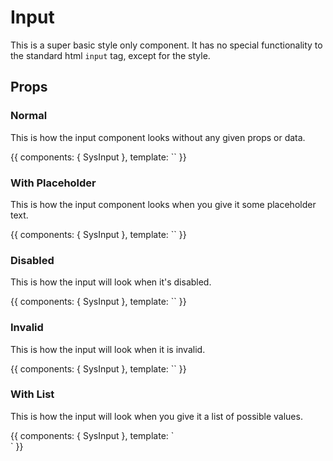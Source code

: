 

<Meta title="Low Level Components|Input" component={SysInput} />

# Input

This is a super basic style only component. It has no special functionality
to the standard html `input` tag, except for the style.

## Props

<Props of={SysInput} />

### Normal

This is how the input component looks without any given props or data.

<Preview>
  <Story height="100px" name="Normal">
    {{
      components: { SysInput },
      template: `<sys-input />`
    }}
  </Story>
</Preview>

### With Placeholder

This is how the input component looks when you give it some placeholder text.

<Preview>
  <Story height="100px" name="Placeholder">
    {{
      components: { SysInput },
      template: `<sys-input placeholder="Placeholder Text" />`
    }}
  </Story>
</Preview>

### Disabled

This is how the input will look when it's disabled.

<Preview>
  <Story height="100px" name="Disabled">
    {{
      components: { SysInput },
      template: `<sys-input disabled value="text" />`
    }}
  </Story>
</Preview>

### Invalid

This is how the input will look when it is invalid.

<Preview>
  <Story height="100px" name="Invalid">
    {{
      components: { SysInput },
      template: `<sys-input invalid="this is an error" />`
    }}
  </Story>
</Preview>

### With List

This is how the input will look when you give it a list of possible values.

<Preview>
  <Story height="100px" name="List">
    {{
      components: { SysInput },
      template: `
        <div>
          <sys-input list="list" />
          <datalist id="list">
            <option value="William Adama">William Adama</option>
            <option value="Laura Roslin">Laura Roslin</option>
            <option value="Kara Thrace">Kara Thrace</option>
          </datalist>
        </div>
      `
    }}
  </Story>
</Preview>
